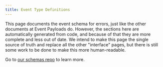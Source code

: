 ```yaml
---
title: Event Type Definitions
---
```


This page documents the event schema for errors, just like the other documents
at <Link to="/sdk/event-payloads/">Event Payloads</Link> do. However, the
sections here are automatically generated from code, and because of that they
are more complete and less out of date. We intend to make this page the single
source of truth and replace all the other "interface" pages, but there is still
some work to be done to make this more human-readable.

Go to [our schemas repo](https://github.com/getsentry/sentry-data-schemas) to
learn more.

<JsonSchema />
